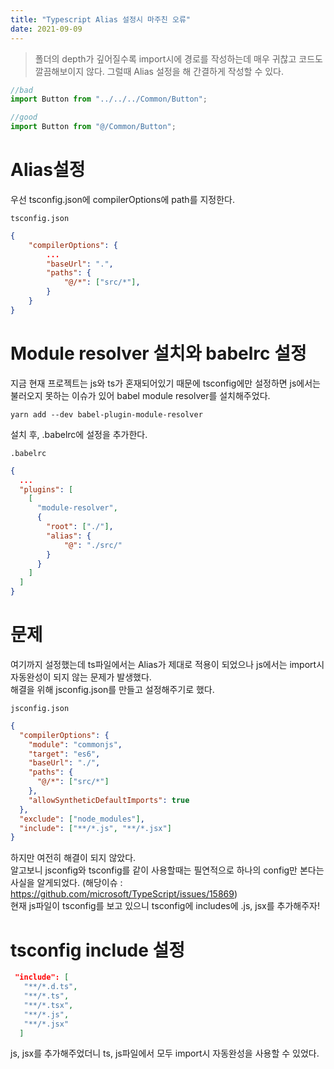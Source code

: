 ```yaml
---
title: "Typescript Alias 설정시 마주친 오류"
date: 2021-09-09
---
```


> 폴더의 depth가 깊어질수록 import시에 경로를 작성하는데 매우 귀찮고 코드도 깔끔해보이지 않다. 그럴때 Alias 설정을 해 간결하게 작성할 수 있다.

```js
//bad
import Button from "../../../Common/Button";

//good
import Button from "@/Common/Button";
```

# Alias설정

우선 tsconfig.json에 compilerOptions에 path를 지정한다.

`tsconfig.json`

```json
{
	"compilerOptions": {
		...
		"baseUrl": ".",
		"paths": {
			"@/*": ["src/*"],
		}
	}
}
```

# Module resolver 설치와 babelrc 설정

지금 현재 프로젝트는 js와 ts가 혼재되어있기 때문에 tsconfig에만 설정하면 js에서는 불러오지 못하는 이슈가 있어 babel module resolver를 설치해주었다.

```
yarn add --dev babel-plugin-module-resolver
```

설치 후, .babelrc에 설정을 추가한다.

`.babelrc`

```json
{
  ...
  "plugins": [
    [
      "module-resolver",
      {
        "root": ["./"],
        "alias": {
            "@": "./src/"
        }
      }
    ]
  ]
}
```

# 문제

여기까지 설정했는데 ts파일에서는 Alias가 제대로 적용이 되었으나 js에서는 import시 자동완성이 되지 않는 문제가 발생했다.  
해결을 위해 jsconfig.json를 만들고 설정해주기로 했다.

`jsconfig.json`

```json
{
  "compilerOptions": {
    "module": "commonjs",
    "target": "es6",
    "baseUrl": "./",
    "paths": {
      "@/*": ["src/*"]
    },
    "allowSyntheticDefaultImports": true
  },
  "exclude": ["node_modules"],
  "include": ["**/*.js", "**/*.jsx"]
}
```

하지만 여전히 해결이 되지 않았다.  
알고보니 jsconfig와 tsconfig를 같이 사용할때는 필연적으로 하나의 config만 본다는 사실을 알게되었다. (해당이슈 : https://github.com/microsoft/TypeScript/issues/15869)  
현재 js파일이 tsconfig를 보고 있으니 tsconfig에 includes에
.js, jsx를 추가해주자!

# tsconfig include 설정

```json
 "include": [
   "**/*.d.ts",
   "**/*.ts",
   "**/*.tsx",
   "**/*.js",
   "**/*.jsx"
  ]
```

js, jsx를 추가해주었더니 ts, js파일에서 모두 import시 자동완성을 사용할 수 있었다.
